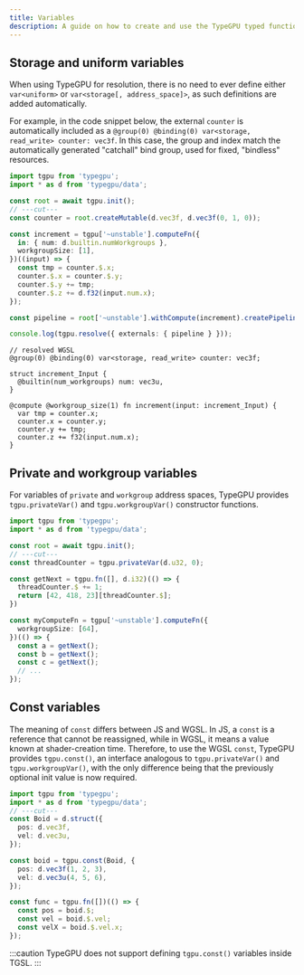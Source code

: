 ```yaml
---
title: Variables
description: A guide on how to create and use the TypeGPU typed functions.
---
```


## Storage and uniform variables

When using TypeGPU for resolution, there is no need to ever define either `var<uniform>` or `var<storage[, address_space]>`, as such definitions are added automatically.

For example, in the code snippet below, the external `counter` is automatically included as a `@group(0) @binding(0) var<storage, read_write> counter: vec3f`.
In this case, the group and index match the automatically generated "catchall" bind group, used for fixed, "bindless" resources.

```ts twoslash
import tgpu from 'typegpu';
import * as d from 'typegpu/data';

const root = await tgpu.init();
// ---cut---
const counter = root.createMutable(d.vec3f, d.vec3f(0, 1, 0));

const increment = tgpu['~unstable'].computeFn({
  in: { num: d.builtin.numWorkgroups },
  workgroupSize: [1],
})((input) => {
  const tmp = counter.$.x;
  counter.$.x = counter.$.y;
  counter.$.y += tmp;
  counter.$.z += d.f32(input.num.x);
});

const pipeline = root['~unstable'].withCompute(increment).createPipeline();

console.log(tgpu.resolve({ externals: { pipeline } }));
```

```wgsl
// resolved WGSL
@group(0) @binding(0) var<storage, read_write> counter: vec3f;

struct increment_Input {
  @builtin(num_workgroups) num: vec3u,
}

@compute @workgroup_size(1) fn increment(input: increment_Input) {
  var tmp = counter.x;
  counter.x = counter.y;
  counter.y += tmp;
  counter.z += f32(input.num.x);
}
```

## Private and workgroup variables

For variables of `private` and `workgroup` address spaces, TypeGPU provides `tgpu.privateVar()` and `tgpu.workgroupVar()` constructor functions.

```ts twoslash
import tgpu from 'typegpu';
import * as d from 'typegpu/data';

const root = await tgpu.init();
// ---cut---
const threadCounter = tgpu.privateVar(d.u32, 0);

const getNext = tgpu.fn([], d.i32)(() => {
  threadCounter.$ += 1;
  return [42, 418, 23][threadCounter.$];
})

const myComputeFn = tgpu['~unstable'].computeFn({
  workgroupSize: [64],
})(() => {
  const a = getNext();
  const b = getNext();
  const c = getNext();
  // ...
});
```

## Const variables

The meaning of `const` differs between JS and WGSL.
In JS, a `const` is a reference that cannot be reassigned, while in WGSL, it means a value known at shader-creation time.
Therefore, to use the WGSL `const`, TypeGPU provides `tgpu.const()`, an interface analogous to `tgpu.privateVar()` and `tgpu.workgroupVar()`, with the only difference being that the previously optional init value is now required.

```ts twoslash
import tgpu from 'typegpu';
import * as d from 'typegpu/data';
// ---cut---
const Boid = d.struct({
  pos: d.vec3f,
  vel: d.vec3u,
});

const boid = tgpu.const(Boid, {
  pos: d.vec3f(1, 2, 3),
  vel: d.vec3u(4, 5, 6),
});

const func = tgpu.fn([])(() => {
  const pos = boid.$;
  const vel = boid.$.vel;
  const velX = boid.$.vel.x;
});
```

:::caution
TypeGPU does not support defining `tgpu.const()` variables inside TGSL.
:::
